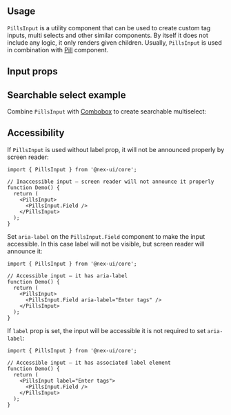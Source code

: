 

## Usage

`PillsInput` is a utility component that can be used to create custom tag inputs, multi selects and
other similar components. By itself it does not include any logic, it only renders given children.
Usually, `PillsInput` is used in combination with [Pill](/core/pill) component.

<Demo data={PillsInputDemos.usage} />

## Input props

<InputFeatures component="PillsInput" element="div" />

<Demo data={PillsInputDemos.configurator} />

## Searchable select example

Combine `PillsInput` with [Combobox](/core/combobox) to create searchable multiselect:

<Demo data={ComboboxDemos.searchableMultiselect} />

## Accessibility

If `PillsInput` is used without label prop, it will not be announced properly by screen reader:

```tsx
import { PillsInput } from '@nex-ui/core';

// Inaccessible input – screen reader will not announce it properly
function Demo() {
  return (
    <PillsInput>
      <PillsInput.Field />
    </PillsInput>
  );
}
```

Set `aria-label` on the `PillsInput.Field` component to make the input accessible.
In this case label will not be visible, but screen reader will announce it:

```tsx
import { PillsInput } from '@nex-ui/core';

// Accessible input – it has aria-label
function Demo() {
  return (
    <PillsInput>
      <PillsInput.Field aria-label="Enter tags" />
    </PillsInput>
  );
}
```

If `label` prop is set, the input will be accessible it is not required to set `aria-label`:

```tsx
import { PillsInput } from '@nex-ui/core';

// Accessible input – it has associated label element
function Demo() {
  return (
    <PillsInput label="Enter tags">
      <PillsInput.Field />
    </PillsInput>
  );
}
```
